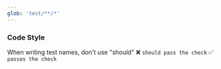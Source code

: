 ```yaml
---
glob: 'test/**/*'
---
```


### Code Style

When writing test names, don't use "should"
❌ `should pass the check`
✅ `passes the check`
